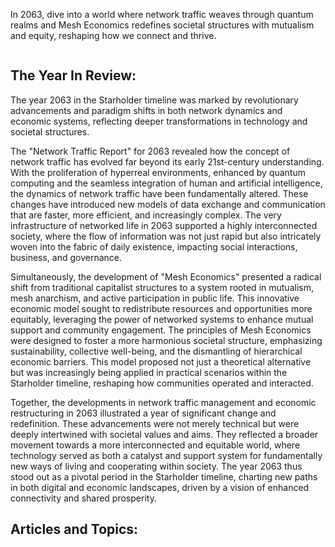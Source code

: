 In 2063, dive into a world where network traffic weaves through quantum realms and Mesh Economics redefines societal structures with mutualism and equity, reshaping how we connect and thrive.

<img src="https://www.blockstar.com/wp-content/uploads/2024/06/2063-network-e1718989488413.png" alt="" />

## The Year In Review:
The year 2063 in the Starholder timeline was marked by revolutionary advancements and paradigm shifts in both network dynamics and economic systems, reflecting deeper transformations in technology and societal structures.

The "Network Traffic Report" for 2063 revealed how the concept of network traffic has evolved far beyond its early 21st-century understanding. With the proliferation of hyperreal environments, enhanced by quantum computing and the seamless integration of human and artificial intelligence, the dynamics of network traffic have been fundamentally altered. These changes have introduced new models of data exchange and communication that are faster, more efficient, and increasingly complex. The very infrastructure of networked life in 2063 supported a highly interconnected society, where the flow of information was not just rapid but also intricately woven into the fabric of daily existence, impacting social interactions, business, and governance.

Simultaneously, the development of "Mesh Economics" presented a radical shift from traditional capitalist structures to a system rooted in mutualism, mesh anarchism, and active participation in public life. This innovative economic model sought to redistribute resources and opportunities more equitably, leveraging the power of networked systems to enhance mutual support and community engagement. The principles of Mesh Economics were designed to foster a more harmonious societal structure, emphasizing sustainability, collective well-being, and the dismantling of hierarchical economic barriers. This model proposed not just a theoretical alternative but was increasingly being applied in practical scenarios within the Starholder timeline, reshaping how communities operated and interacted.

Together, the developments in network traffic management and economic restructuring in 2063 illustrated a year of significant change and redefinition. These advancements were not merely technical but were deeply intertwined with societal values and aims. They reflected a broader movement towards a more interconnected and equitable world, where technology served as both a catalyst and support system for fundamentally new ways of living and cooperating within society. The year 2063 thus stood out as a pivotal period in the Starholder timeline, charting new paths in both digital and economic landscapes, driven by a vision of enhanced connectivity and shared prosperity.

## Articles and Topics:


